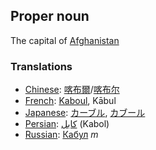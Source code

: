 ==Proper noun==

The capital of [[Afghanistan]]

===Translations===
* [[Chinese]]: [[喀布爾]]/[[喀布尔]]
*[[French]]: [[Kaboul]], K&#0257;bul
*[[Japanese]]: [[カーブル]], [[カブール]]
*[[Persian]]: [[كابل]] (Kabol)
*[[Russian]]: [[Кабул]] ''m''